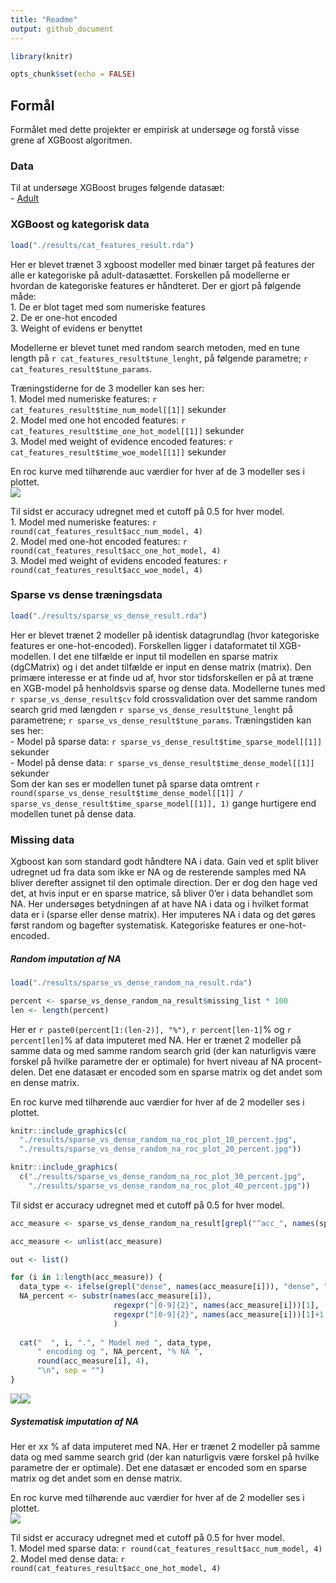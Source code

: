 ```yaml
---
title: "Readme"
output: github_document
---
```


```r
library(knitr)

opts_chunk$set(echo = FALSE)
```

## Formål
Formålet med dette projekter er empirisk at undersøge og forstå visse grene af XGBoost algoritmen. 

### Data
Til at undersøge XGBoost bruges følgende datasæt:   
  - [Adult](https://rpubs.com/H_Zhu/235617)

### XGBoost og kategorisk data
```r
load("./results/cat_features_result.rda")
```

Her er blevet trænet 3 xgboost modeller med binær target på features der alle er kategoriske på adult-datasættet. Forskellen på modellerne er hvordan de kategoriske features er håndteret. Der er gjort på følgende måde:  
  1. De er blot taget med som numeriske features  
  2. De er one-hot encoded  
  3. Weight of evidens er benyttet  

Modellerne er blevet tunet med random search metoden, med en tune length på `r cat_features_result$tune_lenght`, på følgende parametre; `r cat_features_result$tune_params`.

Træningstiderne for de 3 modeller kan ses her:  
  1. Model med numeriske features: `r cat_features_result$time_num_model[[1]]` sekunder  
  2. Model med one hot encoded features: `r cat_features_result$time_one_hot_model[[1]]` sekunder  
  3. Model med weight of evidence encoded features: `r cat_features_result$time_woe_model[[1]]` sekunder  

En roc kurve med tilhørende auc værdier for hver af de 3 modeller ses i plottet.  
![](./results/cat_exp_roc_plot.jpg)

Til sidst er accuracy udregnet med et cutoff på 0.5 for hver model.   
  1. Model med numeriske features: `r round(cat_features_result$acc_num_model, 4)`   
  2. Model med one-hot encoded features: `r round(cat_features_result$acc_one_hot_model, 4)`  
  3. Model med weight of evidens encoded features: `r round(cat_features_result$acc_woe_model, 4)`  


### Sparse vs dense træningsdata
```r
load("./results/sparse_vs_dense_result.rda")
```

Her er blevet trænet 2 modeller på identisk datagrundlag (hvor kategoriske features er one-hot-encoded). Forskellen ligger i dataformatet til XGB-modellen. I det ene tilfælde er input til modellen en sparse matrix (dgCMatrix) og i det andet tilfælde er input en dense matrix (matrix). Den primære interesse er at finde ud af, hvor stor tidsforskellen er på at træne en XGB-model på henholdsvis sparse og dense data. Modellerne tunes med `r sparse_vs_dense_result$cv` fold crossvalidation over det samme random search grid med længden `r sparse_vs_dense_result$tune_lenght` på parametrene; `r sparse_vs_dense_result$tune_params`. Træningstiden kan ses her:  
  - Model på sparse data: `r sparse_vs_dense_result$time_sparse_model[[1]]` sekunder  
  - Model på dense data: `r sparse_vs_dense_result$time_dense_model[[1]]` sekunder  
Som der kan ses er modellen tunet på sparse data omtrent `r round(sparse_vs_dense_result$time_dense_model[[1]] / sparse_vs_dense_result$time_sparse_model[[1]], 1)` gange hurtigere end modellen tunet på dense data. 

### Missing data 
Xgboost kan som standard godt håndtere NA i data. Gain ved et split bliver udregnet ud fra data som ikke er NA og de resterende samples med NA bliver derefter assignet til den optimale direction. Der er dog den hage ved det, at hvis input er en sparse matrice, så bliver 0'er i data behandlet som NA. Her undersøges betydningen af at have NA i data og i hvilket format data er i (sparse eller dense matrix). Her imputeres NA i data og det gøres først random og bagefter systematisk. Kategoriske features er one-hot-encoded. 

##### Random imputation af NA
```r
load("./results/sparse_vs_dense_random_na_result.rda")

percent <- sparse_vs_dense_random_na_result$missing_list * 100
len <- length(percent)
```
Her er `r paste0(percent[1:(len-2)], "%")`, `r percent[len-1]`% og `r percent[len]`% af data imputeret med NA. Her er trænet 2 modeller på samme data og med samme random search grid (der kan naturligvis være forskel på hvilke parametre der er optimale) for hvert niveau af NA procent-delen. Det ene datasæt er encoded som en sparse matrix og det andet som en dense matrix. 

En roc kurve med tilhørende auc værdier for hver af de 2 modeller ses i plottet.  
```r
knitr::include_graphics(c(
  "./results/sparse_vs_dense_random_na_roc_plot_10_percent.jpg",
  "./results/sparse_vs_dense_random_na_roc_plot_20_percent.jpg"))

knitr::include_graphics(
  c("./results/sparse_vs_dense_random_na_roc_plot_30_percent.jpg",
    "./results/sparse_vs_dense_random_na_roc_plot_40_percent.jpg"))
```


Til sidst er accuracy udregnet med et cutoff på 0.5 for hver model.

```r
acc_measure <- sparse_vs_dense_random_na_result[grepl("^acc_", names(sparse_vs_dense_random_na_result))]

acc_measure <- unlist(acc_measure)

out <- list()

for (i in 1:length(acc_measure)) {
  data_type <- ifelse(grepl("dense", names(acc_measure[i])), "dense", "sparse")
  NA_percent <- substr(names(acc_measure[i]), 
                       regexpr("[0-9]{2}", names(acc_measure[i]))[1],
                       regexpr("[0-9]{2}", names(acc_measure[i]))[1]+1
                       )
  
  cat("  ", i, ".", " Model med ", data_type, 
      " encoding og ", NA_percent, "% NA ",
      round(acc_measure[i], 4),
      "\n", sep = "")
}
```

![](./results/sparse_vs_dense_random_na_roc_plot_10_percent.jpg)![](./results/sparse_vs_dense_random_na_roc_plot_20_percent.jpg)

##### Systematisk imputation af NA
Her er xx % af data imputeret med NA. Her er trænet 2 modeller på samme data og med samme search grid (der kan naturligvis være forskel på hvilke parametre der er optimale). Det ene datasæt er encoded som en sparse matrix og det andet som en dense matrix. 

En roc kurve med tilhørende auc værdier for hver af de 2 modeller ses i plottet.  
![](./results/cat_exp_roc_plot.jpg) <!-- indsæt rigtigt plot -->

Til sidst er accuracy udregnet med et cutoff på 0.5 for hver model.   
  1. Model med sparse data: `r round(cat_features_result$acc_num_model, 4)`   
  2. Model med dense data: `r round(cat_features_result$acc_one_hot_model, 4)`  
